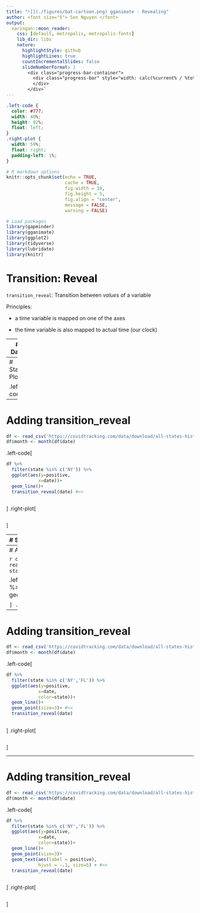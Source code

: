 ```yaml
---
title: "![](./figures/bat-cartoon.png) gganimate - Revealing"
author: <font size="5"> Son Nguyen </font>
output:
  xaringan::moon_reader:
    css: [default, metropolis, metropolis-fonts]
    lib_dir: libs
    nature:
      highlightStyle: github
      highlightLines: true
      countIncrementalSlides: false
      slideNumberFormat: |
        <div class="progress-bar-container">
          <div class="progress-bar" style="width: calc(%current% / %total% * 100%);">
          </div>
        </div>`
---
```


<style>

.remark-slide-content {
  background-color: #FFFFFF;
  border-top: 80px solid #F9C389;
  font-size: 17px;
  font-weight: 300;
  line-height: 1.5;
  padding: 1em 2em 1em 2em
}

.inverse {
  background-color: #696767;
  border-top: 80px solid #696767;
  text-shadow: none;
  background-image: url(https://github.com/goodekat/presentations/blob/master/2019-isugg-gganimate-spooky/figures/spider.png?raw=true);
	background-position: 50% 75%;
  background-size: 150px;
}

.your-turn{
  background-color: #8C7E95;
  border-top: 80px solid #F9C389;
  text-shadow: none;
  background-image: url(https://github.com/goodekat/presentations/blob/master/2019-isugg-gganimate-spooky/figures/spider.png?raw=true);
	background-position: 95% 90%;
  background-size: 75px;
}

.title-slide {
  background-color: #F9C389;
  border-top: 80px solid #F9C389;
  background-image: none;
}

.title-slide > h1  {
  color: #111111;
  font-size: 40px;
  text-shadow: none;
  font-weight: 400;
  text-align: left;
  margin-left: 15px;
  padding-top: 80px;
}
.title-slide > h2  {
  margin-top: -25px;
  padding-bottom: -20px;
  color: #111111;
  text-shadow: none;
  font-weight: 300;
  font-size: 35px;
  text-align: left;
  margin-left: 15px;
}
.title-slide > h3  {
  color: #111111;
  text-shadow: none;
  font-weight: 300;
  font-size: 25px;
  text-align: left;
  margin-left: 15px;
  margin-bottom: -30px;
}

</style>

```css
.left-code {
  color: #777;
  width: 40%;
  height: 92%;
  float: left;
}
.right-plot {
  width: 59%;
  float: right;
  padding-left: 1%;
}
```

```r

# R markdown options
knitr::opts_chunk$set(echo = TRUE, 
                      cache = TRUE, 
                      fig.width = 10,
                      fig.height = 5,
                      fig.align = "center", 
                      message = FALSE, 
                      warning = FALSE)

# Load packages
library(gapminder)
library(gganimate)
library(ggplot2)
library(tidyverse)
library(lubridate)
library(knitr)

```

# Transition: <font color="black"> Reveal </font>

`transition_reveal`: Transition between *values* of a variable

Principles:

-  a time variable is mapped on one of the axes

-  the time variable is also mapped to actual time (our clock)

---
# Data

```r
library(gganimate)
library(ggplot2)
library(tidyverse)
library(lubridate)
df <- read_csv('https://covidtracking.com/data/download/all-states-history.csv')
df$month <- month(df$date)
```

---
# Static Plot

.left-code[
```r
df %>% 
  filter(state %in% c('NY')) %>% 
  ggplot(aes(y=positive,
            x=date))+ 
  geom_line() #<<
```
]
.right-plot[
```r
```
]

---
# Adding transition_reveal

```r
df <- read_csv('https://covidtracking.com/data/download/all-states-history.csv')
df$month <- month(df$date)
```


.left-code[
```r
df %>% 
  filter(state %in% c('NY')) %>% 
  ggplot(aes(y=positive,
            x=date))+ 
  geom_line()+
  transition_reveal(date) #<<
  

```
]
.right-plot[
```r
```
]


---
# Static Plot

```r
df <- read_csv('https://covidtracking.com/data/download/all-states-history.csv')
df$month <- month(df$date)
```


.left-code[
```r
df %>% 
  filter(state %in% c('NY','FL')) %>% 
  ggplot(aes(y=positive,
            x=date,
            color=state))+ #<<
  geom_line() 
```
]
.right-plot[
```r
```
]


---
# Adding transition_reveal

```r
df <- read_csv('https://covidtracking.com/data/download/all-states-history.csv')
df$month <- month(df$date)
```


.left-code[
```r
df %>% 
  filter(state %in% c('NY','FL')) %>% 
  ggplot(aes(y=positive,
            x=date,
            color=state))+ 
  geom_line()+
  transition_reveal(date) #<<
  

```
]
.right-plot[
```r
```
]

---
# Adding transition_reveal

```r
df <- read_csv('https://covidtracking.com/data/download/all-states-history.csv')
df$month <- month(df$date)
```


.left-code[
```r
df %>% 
  filter(state %in% c('NY','FL')) %>% 
  ggplot(aes(y=positive,
            x=date,
            color=state))+ 
  geom_line()+
  geom_point(size=3)+ #<<
  transition_reveal(date) 
  

```
]
.right-plot[
```r
```
]

---
# Adding transition_reveal

```r
df <- read_csv('https://covidtracking.com/data/download/all-states-history.csv')
df$month <- month(df$date)
```


.left-code[
```r
df %>% 
  filter(state %in% c('NY','FL')) %>% 
  ggplot(aes(y=positive,
            x=date,
            color=state))+ 
  geom_line()+
  geom_point(size=3)+
  geom_text(aes(label = positive), 
            hjust = -.1, size=5) + #<<
  transition_reveal(date)
  

```
]
.right-plot[
```r
```
]
